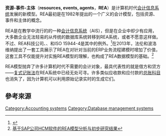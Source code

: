 '''资源-事件-主体'''（'''resources, events, agents'''，'''REA'''）是计算机时代[[会计信息系统|会计信息系统]]发展的新模型。REA最初是{{link-en|威廉·麦卡锡|William E. McCarthy}}在1982年提出的一个广义的会计模型，包括资源、事件和主体的概念。

REA是在教学中流行的的一种[[会计信息系统|会计信息系统]]（AIS），但是在企业中却少有应用，大多数企业无法轻易的从传统的数据库系统转移到REA系统，或者不愿意这样做。不过{{link-en|Workday公司|Workday,_Inc.}}、REA科技公司、{{link-en|IBM可扩展架构财务报告|IBM_Scalable_Architecture_for_Financial_Reporting}}、和ISO 15944-4是其中的例外。<ref>{{cite web |url=http://blogs.workday.com/time_is_right_to_modernize_400_year_old_accounting_practices.html |title=Workday博客：将400年前的会计方法现代化的时机已经成熟 |first=Mark |last=Nittler |date=August 14, 2012 |access-date=2016-02-20 |archive-url=https://web.archive.org/web/20150427041941/http://blogs.workday.com/time_is_right_to_modernize_400_year_old_accounting_practices.html |archive-date=2015-04-27 |dead-url=yes }}</ref>在2013年，法伦和波洛维纳提出了一套工具展示了REA在对针对当前的ERP业务流程建模时增加了价值，这套工具不仅能提升对实施REA模型的理解，也构成了REA数据模型的基础。<ref>[http://citeseerx.ist.psu.edu/viewdoc/download?doi=10.1.1.403.1713&rep=rep1&type=pdf#page=39 基于SAP公司HCM软件的REA模型分析与初步研究结果]</ref>

REA模型抛弃了许多计算机时代不需要的会计对象，最具代表性的就是借方和贷方——[[复式记账法|复式记账法]]在REA系统中已经无处可寻。许多类似应收款和应付款的[[总账科目|总账科目]]也消失了，因为计算机可以利用原始记录实时的生成它们。

==參考來源==
{{reflist}}

[[Category:Accounting_systems|Category:Accounting systems]]
[[Category:Database_management_systems|Category:Database management systems]]